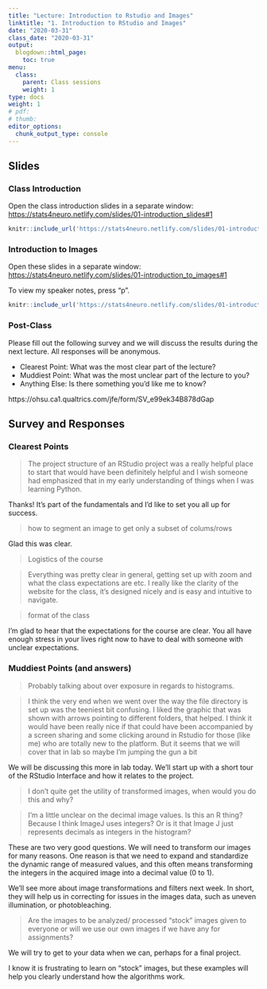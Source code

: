 ```yaml
---
title: "Lecture: Introduction to Rstudio and Images"
linktitle: "1. Introduction to RStudio and Images"
date: "2020-03-31"
class_date: "2020-03-31"
output:
  blogdown::html_page:
    toc: true
menu:
  class:
    parent: Class sessions
    weight: 1
type: docs
weight: 1
# pdf: 
# thumb: 
editor_options: 
  chunk_output_type: console
---
```


## Slides

### Class Introduction

Open the class introduction slides in a separate window: <a href="https://stats4neuro.netlify.com/slides/01-introduction_slides#1" target="_blank">https://stats4neuro.netlify.com/slides/01-introduction_slides#1</a>

```r
knitr::include_url('https://stats4neuro.netlify.com/slides/01-introduction_slides#1')
```

### Introduction to Images

Open these slides in a separate window: <a href="https://stats4neuro.netlify.com/slides/01-introduction_to_images#1" target="_blank">https://stats4neuro.netlify.com/slides/01-introduction_to_images#1</a>

To view my speaker notes, press "p".

```r
knitr::include_url('https://stats4neuro.netlify.com/slides/01-introduction_to_images#1')
``````

### Post-Class

Please fill out the following survey and we will discuss the results during the next lecture. All responses will be anonymous.

- Clearest Point: What was the most clear part of the lecture?
- Muddiest Point: What was the most unclear part of the lecture to you?
- Anything Else: Is there something you'd like me to know?

https://ohsu.ca1.qualtrics.com/jfe/form/SV_e99ek34B878dGap


## Survey and Responses

### Clearest Points

> The project structure of an RStudio project was a really helpful place to start that would have been definitely helpful and I wish someone had emphasized that in my early understanding of things when I was learning Python.

Thanks! It's part of the fundamentals and I'd like to set you all up for success.

> how to segment an image to get only a subset of colums/rows

Glad this was clear. 

> Logistics of the course

> Everything was pretty clear in general, getting set up with zoom and what the class expectations are etc. I really like the clarity of the website for the class, it's designed nicely and is easy and intuitive to navigate.

> format of the class

I'm glad to hear that the expectations for the course are clear. You all have enough stress in your lives right now to have to deal with someone with unclear expectations.

### Muddiest Points (and answers)

> Probably talking about over exposure in regards to histograms.

> I think the very end when we went over the way the file directory is set up was the teeniest bit confusing. I liked the graphic that was shown with arrows pointing to different folders, that helped. I think it would have been really nice if that could have been accompanied by a screen sharing and some clicking around in Rstudio for those (like me) who are totally new to the platform. But it seems that we will cover that in lab so maybe I'm jumping the gun a bit

We will be discussing this more in lab today. We'll start up with a short tour of the RStudio Interface and how it relates to the project.

> I don't quite get the utility of transformed images, when would you do this and why?

> I'm a little unclear on the decimal image values. Is this an R thing? Because I think ImageJ uses integers? Or is it that Image J just represents decimals as integers in the histogram?

These are two very good questions. We will need to transform our images for many reasons. One reason is that we need to expand and standardize the dynamic range of measured values, and this often means transforming the integers in the acquired image into a decimal value (0 to 1). 

We'll see more about image transformations and filters next week. In short, they will help us in correcting for issues in the images data, such as uneven illumination, or photobleaching.

> Are the images to be analyzed/ processed "stock" images given to everyone or will we use our own images if we have any for assignments?

We will try to get to your data when we can, perhaps for a final project. 

I know it is frustrating to learn on "stock" images, but these examples will help you clearly understand how the algorithms work.

